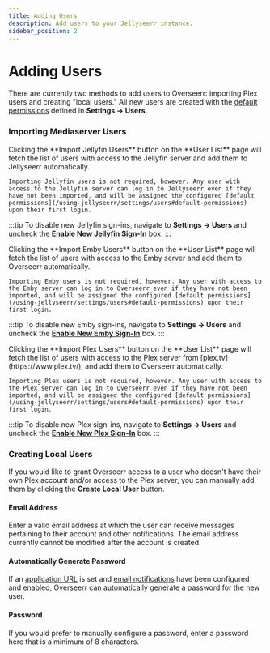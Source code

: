 ```yaml
---
title: Adding Users
description: Add users to your Jellyseerr instance.
sidebar_position: 2
---
```


# Adding Users

There are currently two methods to add users to Overseerr: importing Plex users and creating "local users." All new users are created with the [default permissions](/using-jellyseerr/settings/users#default-permissions) defined in **Settings &rarr; Users**.

### Importing Mediaserver Users


<Tabs groupId="media-server-type">
  <TabItem value="jellyfin" label="Jellyfin">
    Clicking the **Import Jellyfin Users** button on the **User List** page will fetch the list of users with access to the Jellyfin server and add them to Jellyseerr automatically.

    Importing Jellyfin users is not required, however. Any user with access to the Jellyfin server can log in to Jellyseerr even if they have not been imported, and will be assigned the configured [default permissions](/using-jellyseerr/settings/users#default-permissions) upon their first login.

:::tip
To disable new Jellyfin sign-ins, navigate to **Settings &rarr; Users** and uncheck the [**Enable New Jellyfin Sign-In**](/using-jellyseerr/settings/users#enable-new-jellyfinembyplex-sign-in) box.
:::

  </TabItem>
  <TabItem value="emby" label="Emby">
    Clicking the **Import Emby Users** button on the **User List** page will fetch the list of users with access to the Emby server and add them to Overseerr automatically.

    Importing Emby users is not required, however. Any user with access to the Emby server can log in to Overseerr even if they have not been imported, and will be assigned the configured [default permissions](/using-jellyseerr/settings/users#default-permissions) upon their first login.

:::tip
To disable new Emby sign-ins, navigate to **Settings &rarr; Users** and uncheck the [**Enable New Emby Sign-In**](/using-jellyseerr/settings/users#enable-new-jellyfinembyplex-sign-in) box.
:::

  </TabItem>
  
  <TabItem value="plex" label="Plex">
    Clicking the **Import Plex Users** button on the **User List** page will fetch the list of users with access to the Plex server from [plex.tv](https://www.plex.tv/), and add them to Overseerr automatically.

    Importing Plex users is not required, however. Any user with access to the Plex server can log in to Overseerr even if they have not been imported, and will be assigned the configured [default permissions](/using-jellyseerr/settings/users#default-permissions) upon their first login.

:::tip
To disable new Plex sign-ins, navigate to **Settings &rarr; Users** and uncheck the [**Enable New Plex Sign-In**](/using-jellyseerr/settings/users#enable-new-jellyfinembyplex-sign-in) box.
:::

  </TabItem>
</Tabs>

### Creating Local Users

If you would like to grant Overseerr access to a user who doesn't have their own Plex account and/or access to the Plex server, you can manually add them by clicking the **Create Local User** button.

#### Email Address

Enter a valid email address at which the user can receive messages pertaining to their account and other notifications. The email address currently cannot be modified after the account is created.

#### Automatically Generate Password

If an [application URL](/using-jellyseerr/settings/general#application-url) is set and [email notifications](/using-jellyseerr/notifications/email) have been configured and enabled, Overseerr can automatically generate a password for the new user.

#### Password

If you would prefer to manually configure a password, enter a password here that is a minimum of 8 characters.
